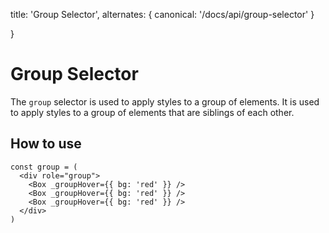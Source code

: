   title: 'Group Selector',
  alternates: {
    canonical: '/docs/api/group-selector'
  }

}

# Group Selector

The `group` selector is used to apply styles to a group of elements. It is used to apply styles to a group of elements that are siblings of each other.

## How to use

```tsx
const group = (
  <div role="group">
    <Box _groupHover={{ bg: 'red' }} />
    <Box _groupHover={{ bg: 'red' }} />
    <Box _groupHover={{ bg: 'red' }} />
  </div>
)
```
